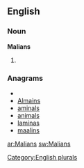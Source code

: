 
==English==

===Noun===
'''Malians'''

# {{plural of|[[Malian]]}}

===Anagrams===
* {{alphagram|aailmns}}
* [[Almains#English|Almains]]
* [[aminals#English|aminals]]
* [[animals#English|animals]]
* [[laminas#English|laminas]]
* [[maalins#English|maalins]]


[[Category:English plurals]]

[[ar:Malians]]
[[sw:Malians]]